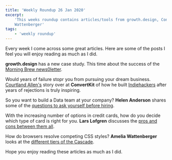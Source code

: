 ```yaml
---
title: 'Weekly Roundup 26 Jan 2020'
excerpt:
    'This weeks roundup contains articles/tools from growth.design, ConvertKit, Helen Anderson, Lars Lofgren and Amelia
    Wattenberger'
tags:
    - 'weekly roundup'
---
```


Every week I come across some great articles. Here are some of the posts I feel you will enjoy reading as much as I did.

**growth.design** has a new case study. This time about the success of the
[Morning Brew news0letter](https://growth.design/case-studies/morning-brew-newsletter-retention/).

Would years of failure stopr you from pursuing your dream business.
[Courtland Allen's](https://convertkit.com/creator-stories-courtland-allen) story over at **ConvertKit** of how he built
[Indiehackers](https://www.indiehackers.com/) after years of rejections is truly inspiring.

So you want to build a Data team at your company? **Helen Anderson** shares some of the
[questions to ask yourself before hiring](https://dev.to/helenanders26/designing-the-data-team-2g54).

With the increasing number of options in credit cards, how do you decide which type of card is right for you. **Lars
Lofgren** discusses the
[pros and cons between them all](https://www.iwillteachyoutoberich.com/blog/types-of-credit-cards/).

How do browsers resolve competing CSS styles? **Amelia Wattenberger** looks at the
[different tiers of the Cascade](https://wattenberger.com/blog/css-cascade).

Hope you enjoy reading these articles as much as I did.
